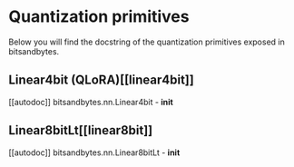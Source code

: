 # Quantization primitives

Below you will find the docstring of the quantization primitives exposed in bitsandbytes.

## Linear4bit (QLoRA)[[linear4bit]]

[[autodoc]] bitsandbytes.nn.Linear4bit
    - __init__

## Linear8bitLt[[linear8bit]]

[[autodoc]] bitsandbytes.nn.Linear8bitLt
    - __init__
